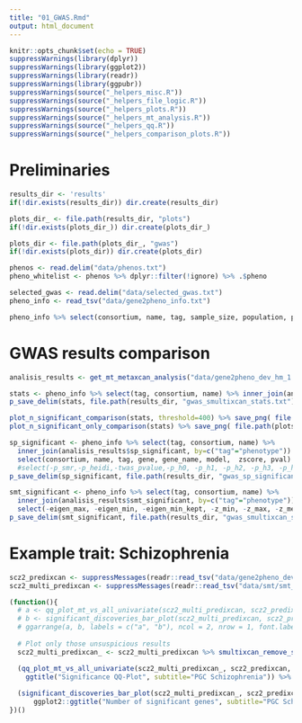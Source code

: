 ```yaml
---
title: "01_GWAS.Rmd"
output: html_document
---
```


```r
knitr::opts_chunk$set(echo = TRUE)
suppressWarnings(library(dplyr))
suppressWarnings(library(ggplot2))
suppressWarnings(library(readr))
suppressWarnings(library(ggpubr))
suppressWarnings(source("_helpers_misc.R"))
suppressWarnings(source("_helpers_file_logic.R"))
suppressWarnings(source("_helpers_plots.R"))
suppressWarnings(source("_helpers_mt_analysis.R"))
suppressWarnings(source("_helpers_qq.R"))
suppressWarnings(source("_helpers_comparison_plots.R"))
```

# Preliminaries

```r
results_dir <- 'results'
if(!dir.exists(results_dir)) dir.create(results_dir)

plots_dir_ <- file.path(results_dir, "plots")
if(!dir.exists(plots_dir_)) dir.create(plots_dir_)

plots_dir <- file.path(plots_dir_, "gwas")
if(!dir.exists(plots_dir)) dir.create(plots_dir)
```

```r
phenos <- read.delim("data/phenos.txt")
pheno_whitelist <- phenos %>% dplyr::filter(!ignore) %>% .$pheno

selected_gwas <- read.delim("data/selected_gwas.txt")
pheno_info <- read_tsv("data/gene2pheno_info.txt")
```

```r
pheno_info %>% select(consortium, name, tag, sample_size, population, portal, pubmed_paper_link) %>% p_save_delim(file.path(results_dir, "gwas_traits.txt"))
```

# GWAS results comparison

```r
analisis_results <- get_mt_metaxcan_analysis("data/gene2pheno_dev_hm_1.5", "data/smt/smt_gwas_ccn_30")#, verbose=TRUE)
```

```r
stats <- pheno_info %>% select(tag, consortium, name) %>% inner_join(analisis_results$stats, by="tag")
p_save_delim(stats, file.path(results_dir, "gwas_smultixcan_stats.txt"))

plot_n_significant_comparison(stats, threshold=400) %>% save_png( file.path(plots_dir, "smt_vs_sp_number_significant.png"), height=800, width=800)
plot_n_significant_only_comparison(stats) %>% save_png( file.path(plots_dir, "smt_only_vs_sp_only_number_significant.png"), height=800, width=800)

sp_significant <- pheno_info %>% select(tag, consortium, name) %>% 
  inner_join(analisis_results$sp_significant, by=c("tag"="phenotype")) %>%
  select(consortium, name, tag, gene, gene_name, model,  zscore, pval) %>% rename(pvalue=pval)
  #select(-p_smr,-p_heidi,-twas_pvalue,-p_h0, -p_h1, -p_h2, -p_h3, -p_h4, -pred_perf_r2, -pred_perf_pval, -pred_perf_qval, -n_snps_used, -n_snps_model) %>% rename(pvalue=pval)
p_save_delim(sp_significant, file.path(results_dir, "gwas_sp_significant.txt"))

smt_significant <- pheno_info %>% select(tag, consortium, name) %>% 
  inner_join(analisis_results$smt_significant, by=c("tag"="phenotype")) %>%
  select(-eigen_max, -eigen_min, -eigen_min_kept, -z_min, -z_max, -z_mean, -z_sd, -tmi, -status)
p_save_delim(smt_significant, file.path(results_dir, "gwas_smultixcan_significant.txt"))

```

# Example trait: Schizophrenia


```r
scz2_predixcan <- suppressMessages(readr::read_tsv("data/gene2pheno_dev_hm_1.5/pgc.scz2.txt")) %>% select(gene=gene, gene_name=gene_name,tissue=model,pvalue=pval)
scz2_multi_predixcan <- suppressMessages(readr::read_tsv("data/smt/smt_gwas_ccn_30/pgc.scz2_ccn_30.txt"))
```

```r
(function(){
  # a <- qq_plot_mt_vs_all_univariate(scz2_multi_predixcan, scz2_predixcan, "Brain_Cerebellum") +ggtitle("Significance QQ-Plot", subtitle="PGC Schizophrenia")
  # b <- significant_discoveries_bar_plot(scz2_multi_predixcan, scz2_predixcan, "Brain_Cerebellum") + ggplot2::ggtitle("Significant Associations", subtitle="PGC Schizophrenia")
  # ggarrange(a, b, labels = c("a", "b"), ncol = 2, nrow = 1, font.label = list(size = 30, face = "bold")) %>% save_png(file.path(plots_dir, "PGC_scz2_supp_signif.png"), 600, 1200)
  
  # Plot only those unsuspicious results
  scz2_multi_predixcan_ <- scz2_multi_predixcan %>% smultixcan_remove_suspicious()

  (qq_plot_mt_vs_all_univariate(scz2_multi_predixcan_, scz2_predixcan, "Brain_Cerebellum", "S-MulTiXcan", "S-PrediXcan") +
    ggtitle("Significance QQ-Plot", subtitle="PGC Schizophrenia")) %>% save_png(file.path(plots_dir, "PGC_scz2_qq.png"), 600, 600)
  
  (significant_discoveries_bar_plot(scz2_multi_predixcan_, scz2_predixcan, "Brain_Cerebellum", "S-MulTiXcan", "S-PrediXcan") + 
      ggplot2::ggtitle("Number of significant genes", subtitle="PGC Schizophrenia")) %>% save_png(file.path(plots_dir, "PGC_scz2_significant_bars.png"), 600, 600)
})()
```